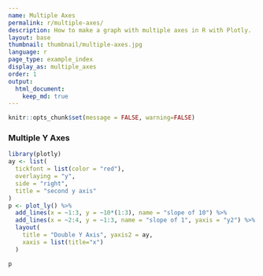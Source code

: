 ```yaml
---
name: Multiple Axes
permalink: r/multiple-axes/
description: How to make a graph with multiple axes in R with Plotly.
layout: base
thumbnail: thumbnail/multiple-axes.jpg
language: r
page_type: example_index
display_as: multiple_axes
order: 1
output:
  html_document:
    keep_md: true
---
```


```r
knitr::opts_chunk$set(message = FALSE, warning=FALSE)
```
### Multiple Y Axes

```r
library(plotly)
ay <- list(
  tickfont = list(color = "red"),
  overlaying = "y",
  side = "right",
  title = "second y axis"
)
p <- plot_ly() %>%
  add_lines(x = ~1:3, y = ~10*(1:3), name = "slope of 10") %>%
  add_lines(x = ~2:4, y = ~1:3, name = "slope of 1", yaxis = "y2") %>%
  layout(
    title = "Double Y Axis", yaxis2 = ay,
    xaxis = list(title="x")
  )

p
```
